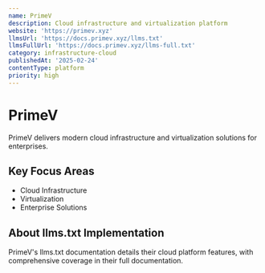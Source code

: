```yaml
---
name: PrimeV
description: Cloud infrastructure and virtualization platform
website: 'https://primev.xyz'
llmsUrl: 'https://docs.primev.xyz/llms.txt'
llmsFullUrl: 'https://docs.primev.xyz/llms-full.txt'
category: infrastructure-cloud
publishedAt: '2025-02-24'
contentType: platform
priority: high
---
```


# PrimeV

PrimeV delivers modern cloud infrastructure and virtualization solutions for enterprises.

## Key Focus Areas

- Cloud Infrastructure
- Virtualization
- Enterprise Solutions

## About llms.txt Implementation

PrimeV's llms.txt documentation details their cloud platform features, with comprehensive coverage in their full documentation.

